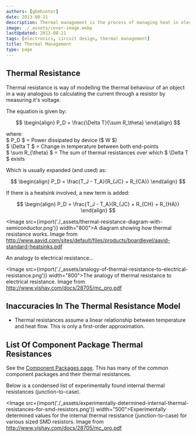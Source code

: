 ```yaml
---
authors: [gbmhunter]
date: 2013-08-21
description: Thermal management is the process of managing heat in electronic circuits. This page shows how to calculate thermal resistance.
image: ./_assets/cover-image.webp
lastUpdated: 2013-08-21
tags: [electronics, circuit design, thermal management]
title: Thermal Management
type: page
---
```


## Thermal Resistance

Thermal resistance is way of modelling the thermal behaviour of an object in a way analogous to calculating the current through a resistor by measuring it's voltage.

The equation is given by:

$$
\begin{align}
P_D = \frac{\Delta T}{\sum R_\theta}
\end{align}
$$

<p className="centered">
  where:<br/>
	$ P_D $ = Power dissipated by device ($ W $)<br/>
	$ \Delta T $ = Change in temperature between both end-points<br/>
	$ \sum R_{\theta} $ = The sum of thermal resistances over which $ \Delta T $ exists<br/>
</p>

Which is usually expanded (and used) as:

$$
\begin{align}
P_D = \frac{T_J - T_A}{R_{JC} + R_{CA}}
\end{align}
$$

If there is a heatsink involved, a new term is added:

$$
\begin{align}
P_D = \frac{T_J - T_A}{R_{JC} + R_{CH} + R_{HA}}
\end{align}
$$

<Image src={import('./_assets/thermal-resistance-diagram-with-semiconductor.png')} width="800">A diagram showing how thermal resistance works. Image from http://www.aavid.com/sites/default/files/products/boardlevel/aavid-standard-heatsinks.pdf</Image>

An analogy to electrical resistance...

<Image src={import('./_assets/analogy-of-thermal-resistance-to-electrical-resistance.png')} width="800">The analogy of thermal resistance to electrical resistance. Image from http://www.vishay.com/docs/28705/mc_pro.pdf</Image>

## Inaccuracies In The Thermal Resistance Model

* Thermal resistances assume a linear relationship between temperature and heat flow. This is only a first-order approximation.

## List Of Component Package Thermal Resistances

See the [Component Packages page](/pcb-design/component-packages/). This has many of the common component packages and their thermal resistances.

Below is a condensed list of experimentally found internal thermal resistances (junction-to-case).

<Image src={import('./_assets/experimentally-determined-internal-thermal-resistances-for-smd-resistors.png')} width="500">Experimentally determined values for the internal thermal resistance (junction-to-case) for various sized SMD resistors. Image from http://www.vishay.com/docs/28705/mc_pro.pdf</Image>
